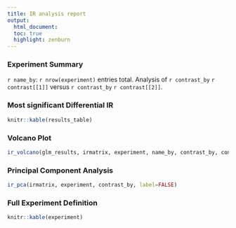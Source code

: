 ```yaml
---
title: IR analysis report
output:
  html_document:
  toc: true
  highlight: zenburn
---
```


### Experiment Summary
`r name_by`: `r nrow(experiment)` entries total. Analysis of `r contrast_by` `r contrast[[1]]` versus `r contrast_by` `r contrast[[2]]`.

### Most significant Differential IR
```r
knitr::kable(results_table)
```

### Volcano Plot
```r
ir_volcano(glm_results, irmatrix, experiment, name_by, contrast_by, contrast, xlimit=2, ylimit=50, x_sig_limit=0.5, y_sig_limit=log10(20), x_label_limit=0.5, y_label_limit=20, use_delta_ir=TRUE)
```

### Principal Component Analysis
```r
ir_pca(irmatrix, experiment, contrast_by, label=FALSE)
```

### Full Experiment Definition
```r
knitr::kable(experiment)
```
